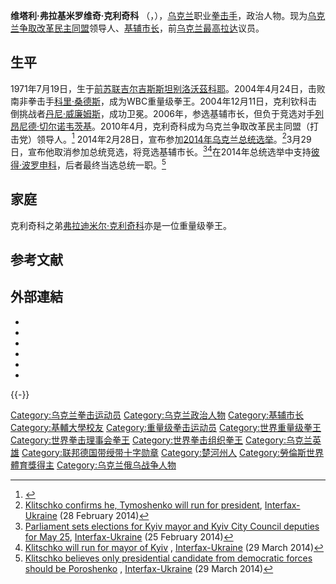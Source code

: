 {{Expand language|1=en|time=2022-03-12T05:00:47+00:00}}
{{NoteTA
|G1=地名
|1=zh-cn:克利奇科; zh-tw:克里契科;
}}
{{Infobox officeholder
| 前綴尊稱      =  [[烏克蘭英雄|烏克蘭英雄]]
| name                = 维塔利·克利奇科
| native_name         = {{lang|uk|Віта́лій Кличко́}}
| office              = 基輔市長
| image               = 2014-09-12 - Vitali Klitschko - 9019 (cropped).jpg
| caption             = Official portrait, 2014
| predecessor         = {{link-en|加林娜·格列加|Halyna Hereha}} {{small|（代理）}}
| successor           = 
| signature           = Vitali Klitschko signature.png
| party               = [[乌克兰民主改革联盟|乌克兰民主改革联盟]]
| otherparty          = [[欧洲团结|波罗申科联盟“团结”]] {{small|(2015–2016)}}<ref>{{cite web|url=http://www.unian.info/kiev/1356522-klitschko-resigns-as-bpp-solidarnist-chairman.html |title=Klitschko resigns as BPP Solidarnist chairman|access-date=2016-06-25|url-status=live|archive-url=https://web.archive.org/web/20160807111424/http://www.unian.info/kiev/1356522-klitschko-resigns-as-bpp-solidarnist-chairman.html|archive-date=2016-08-07}}</ref>
| office1             = {{link-en|基辅市国家行政管理|Kyiv City State Administration}}领导人
| predecessor1        = {{link-en|弗拉基米尔·德米特里耶维奇·邦达连科|Volodymyr Bondarenko (politician)|弗拉基米尔·邦达连科}}
| successor1          = 
| birth_name          = 维塔利·弗拉基米罗维奇·克利奇科
| birth_date          = {{birth date and age|1971|07|19|df=y}}
| birth_place         = {{flag|USSR}}[[吉尔吉斯苏维埃社会主义共和国|吉尔吉斯]]{{le|別洛沃茨科耶|Belovodskoye}}
| spouse              = {{marriage|Natalia Egorova|26 April 1996}}
| children            = 3
| alma_mater          = Pereiaslav-Khmelnytsky Pedagogical Institute<br />[[基辅大学|基辅大学]]<br />{{link-en|烏克蘭國立體育大學|National University of Ukraine on Physical Education and Sport}}
| website             = {{url|klichko.org|官方網站}}
| term_start          = 2014年6月5日
| term_end            = 
| term_start1         = 2014年6月25日
| term_end1           = 
| office2             = [[基辅市议会|基辅市议会]]议员
| convocation2        = [[2006_Ukrainian_local_elections|5th session]]
| constituency2       = [[乌克兰民主改革联盟|克利奇科联盟“PORA–ROP”]]
| term_start2         = 2006年4月
| term_end2           = 2008年6月
| convocation3        = [[2008_Kyiv_local_election|6th session]]
| constituency3       = [[乌克兰民主改革联盟|克利奇科联盟]]
| term_start3         = 2008年6
| term_end3           = 2012年12月
| office4             = [[乌克兰最高拉达|乌克兰最高拉达]]议员
| convocation4        = [[7th_Ukrainian_Verkhovna_Rada|7th convocation]]
| constituency4       = [[乌克兰民主改革联盟|UDAR]], No.1<ref>{{cite web |title=People's Deputy of Ukraine of the VII convocation |url=http://gapp.rada.gov.ua/mps/info/expage/15664/8 |website=Official portal |publisher=Verkhovna Rada of Ukraine |access-date=22 December 2014 |language=uk}}</ref>
| term_start4         = 2012年12月12日
| term_end4           = 2014年6月5日
| module              = {{Infobox boxer
| embed              =  yes
| nickname = Dr. Ironfist
| weight = [[重量級|重量級]]
| height = {{height|m=2.01|precision=0}}<ref>[http://boxrec.com/list_bouts.php?cat=boxer&human_id=7033 Boxing <nowiki>|</nowiki> BoxRec]. boxrec.com. Retrieved 2011-05-10.</ref>
| reach = {{convert|203|cm|in|0|abbr=on}}
| style = [[正架站位|正架]]
| total = 47
| wins = 45
| KO = 41
| losses = 2
| medaltemplates = 
{{MedalSport | 男子{{link-en|业余拳击|amateur boxing}} }}
{{MedalCountry | {{UKR}} }}
{{MedalCompetition | [[世界軍人運動會|世界軍人運動會]]}}
{{MedalGold | {{link-en|1995年世界军人运动会|1995 Military World Games|1995年罗马}} | [[超重量級|超重量級]]}}
{{MedalCompetition | [[世界拳擊錦標賽|世界拳擊錦標賽]]}}
{{MedalSilver | {{link-en|1995年世界拳擊錦標賽|1995 World Amateur Boxing Championships|1995年柏林}} | 超重量級}}
}}
}}
'''维塔利·弗拉基米罗维奇·克利奇科''' （{{lang-uk|Віта́лій Володи́мирович Кличко́}}，{{bd|1971年|7月19日|||}}），[[乌克兰|乌克兰]]职业[[拳击手|拳击手]]，政治人物。现为[[乌克兰争取改革民主同盟|乌克兰争取改革民主同盟]]领导人、[[基辅市长|基辅市长]]，前[[乌克兰最高拉达|乌克兰最高拉达]]议员。
== 生平 ==
1971年7月19日，生于[[前苏联|前苏联]][[吉尔吉斯斯坦|吉尔吉斯斯坦]][[别洛沃茲科耶|别洛沃茲科耶]]。2004年4月24日，击败南非拳击手[[科里·桑德斯|科里·桑德斯]]，成为WBC重量级拳王。2004年12月11日，克利钦科击倒挑战者[[丹尼·威廉姆斯|丹尼·威廉姆斯]]，成功卫冕。2006年，参选基辅市长，但负于竞选对手[[列昂尼德·切尔诺韦茨基|列昂尼德·切尔诺韦茨基]]。2010年4月，克利奇科成为乌克兰争取改革民主同盟（打击党）领导人。<ref>{{cite web|url=http://www.kyivpost.com/news/politics/detail/64928/ |title=WBC World Champion Vitaly Klitschko leads new party |publisher=[[Kyiv_Post|Kyiv Post]] |date=24 April 2010 |accessdate=2009-11-01}}</ref> 2014年2月28日，宣布参加[[2014年乌克兰总统选举|2014年乌克兰总统选举]]。<ref>[http://en.interfax.com.ua/news/general/193451.html Klitschko confirms he, Tymoshenko will run for president], [[Interfax-Ukraine|Interfax-Ukraine]] (28 February 2014)</ref>3月29日，宣布他取消参加总统竞选，将竞选基辅市长。<ref name=IUKe25214>[http://en.interfax.com.ua/news/general/192688.html Parliament sets elections for Kyiv mayor and Kyiv City Council deputies for May 25], [[Interfax-Ukraine|Interfax-Ukraine]] (25 February 2014)</ref><ref>[http://en.interfax.com.ua/news/general/198350.html Klitschko will run for mayor of Kyiv] {{Wayback|url=http://en.interfax.com.ua/news/general/198350.html |date=20081201194141 }}, [[Interfax-Ukraine|Interfax-Ukraine]] (29 March 2014)</ref>在2014年总统选举中支持[[彼得·波罗申科|彼得·波罗申科]]，后者最终当选总统一职。<ref>[http://en.interfax.com.ua/news/general/198348.html Klitschko believes only presidential candidate from democratic forces should be Poroshenko] {{Wayback|url=http://en.interfax.com.ua/news/general/198348.html |date=20141011034026 }}, [[Interfax-Ukraine|Interfax-Ukraine]] (29 March 2014)</ref>

== 家庭 ==
克利奇科之弟[[弗拉迪米尔·克利奇科|弗拉迪米尔·克利奇科]]亦是一位重量级拳王。

== 参考文献 ==
{{Reflist}}

== 外部連結 ==
*{{official|https://kyiv.klichko.org}}
*{{Facebook|Vitaliy.Klychko}}
*{{Twitter|Vitaliy_Klychko}}
*{{Instagram|vitaliyklitschko}}
*{{YouTube|custom=pressklichko}}
*{{Telegram|vitaliy_klitschko}}

{{-}}
{{劳伦斯世界体育奖年度回归}}

{{Authority control}}

{{DEFAULTSORT:Klitschko, Vitali}}
[[Category:乌克兰拳击运动员|Category:乌克兰拳击运动员]]
[[Category:乌克兰政治人物|Category:乌克兰政治人物]]
[[Category:基辅市长|Category:基辅市长]]
[[Category:基輔大學校友|Category:基輔大學校友]]
[[Category:重量级拳击运动员|Category:重量级拳击运动员]]
[[Category:世界重量级拳王|Category:世界重量级拳王]]
[[Category:世界拳击理事会拳王|Category:世界拳击理事会拳王]]
[[Category:世界拳击组织拳王|Category:世界拳击组织拳王]]
[[Category:乌克兰英雄|Category:乌克兰英雄]]
[[Category:联邦德国带绶带十字勋章|Category:联邦德国带绶带十字勋章]]
[[Category:楚河州人|Category:楚河州人]]
[[Category:勞倫斯世界體育獎得主|Category:勞倫斯世界體育獎得主]]
[[Category:乌克兰俄乌战争人物|Category:乌克兰俄乌战争人物]]